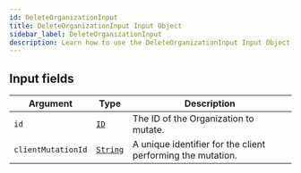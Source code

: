 ```yaml
---
id: DeleteOrganizationInput
title: DeleteOrganizationInput Input Object
sidebar_label: DeleteOrganizationInput
description: Learn how to use the DeleteOrganizationInput Input Object for Prismatic's API.
---
```


## Input fields

| Argument           | Type                                     | Description                                                 |
| ------------------ | ---------------------------------------- | ----------------------------------------------------------- |
| `id`               | [`ID`](api/schema/scalar/ID.mdx)         | The ID of the Organization to mutate.                       |
| `clientMutationId` | [`String`](api/schema/scalar/String.mdx) | A unique identifier for the client performing the mutation. |
